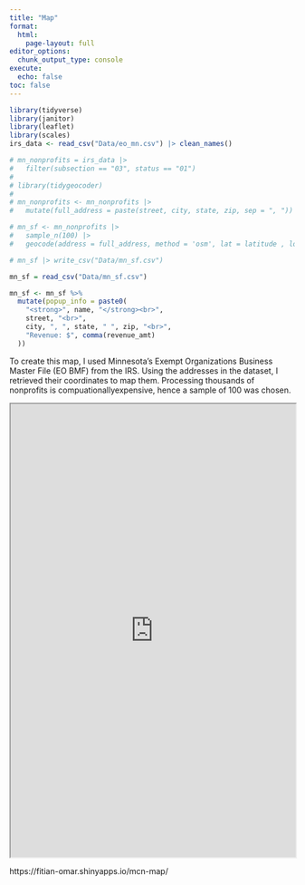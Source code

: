 ```yaml
---
title: "Map"
format:
  html:
    page-layout: full
editor_options: 
  chunk_output_type: console
execute:
  echo: false
toc: false
---
```


```r
library(tidyverse)
library(janitor)
library(leaflet)
library(scales)
irs_data <- read_csv("Data/eo_mn.csv") |> clean_names()

# mn_nonprofits = irs_data |> 
#   filter(subsection == "03", status == "01")
# 
# library(tidygeocoder)
# 
# mn_nonprofits <- mn_nonprofits |> 
#   mutate(full_address = paste(street, city, state, zip, sep = ", "))

# mn_sf <- mn_nonprofits |> 
#   sample_n(100) |>
#   geocode(address = full_address, method = 'osm', lat = latitude , long = longitude)

# mn_sf |> write_csv("Data/mn_sf.csv")

mn_sf = read_csv("Data/mn_sf.csv")

mn_sf <- mn_sf %>%
  mutate(popup_info = paste0(
    "<strong>", name, "</strong><br>",
    street, "<br>",
    city, ", ", state, " ", zip, "<br>",
    "Revenue: $", comma(revenue_amt)
  ))
```


To create this map, I used Minnesota's Exempt Organizations Business Master File (EO BMF) from the IRS. Using the addresses in the dataset, I retrieved their coordinates to map them. Processing thousands of nonprofits is compuationallyexpensive, hence a sample of 100 was chosen.

<iframe src="https://fitian-omar.shinyapps.io/mcn-map/"
        width="100%"
        height="800px"
        frameborder="1">
</iframe>



https://fitian-omar.shinyapps.io/mcn-map/

